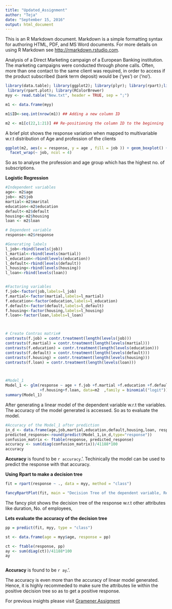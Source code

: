 ---
title: "Updated_Assignment"
author: "Teja"
date: "September 15, 2016"
output: html_document
---

This is an R Markdown document. Markdown is a simple formatting syntax for authoring HTML, PDF, and MS Word documents. For more details on using R Markdown see <http://rmarkdown.rstudio.com>.

Analysis of a Direct Marketing campaign of a European Banking institution. The marketing campaigns were conducted through phone calls. Often, more than one contact to the same client was required, in order to access if the product subscribed (bank term deposit) would be ('yes') or ('no').


```{r}
library(data.table); library(ggplot2); library(plyr); library(rpart);library(rattle);
 library(rpart.plot); library(RColorBrewer)
myy <- read.table("New.txt", header = TRUE, sep = ";")

m1 <- data.frame(myy)

m1$ID<-seq.int(nrow(m1)) ## Adding a new column ID

m2 <- m1[c(22,1:21)] ## Re-positioning the column ID to the beginning

```

A brief plot shows the response variation when mapped to multivariable w.r.t distribution of Age and profession of the clients

```{r}
ggplot(m2, aes(x = response, y = age , fill = job )) + geom_boxplot() +
  facet_wrap(~ job, ncol = 4)


```

So as to analyse the profession and age group which has the highest no. of subscriptions.

**Logistic Regression**

```{r}
#Independent variables
age<- m2$age
job<- m2$job
martial<-m2$marital
education<-m2$education
default<-m2$default
housing<-m2$housing
loan <- m2$loan

# Dependent variable
response<-m2$response

#Generating labels
l_job<-rbind(levels(job))
l_martial<-rbind(levels(martial))
l_education<-rbind(levels(education))
l_default<-rbind(levels(default))
l_housing<-rbind(levels(housing))
l_loan<-rbind(levels(loan))


#Factoring variables
f.job<-factor(job,labels=l_job)
f.martial<-factor(martial,labels=l_martial)
f.education<-factor(education,labels=l_education)
f.default<-factor(default,labels=l_default)
f.housing<-factor(housing,labels=l_housing)
f.loan<-factor(loan,labels=l_loan)



# Create Contras matrix#
contrasts(f.job) = contr.treatment(length(levels(job)))
contrasts(f.martial) = contr.treatment(length(levels(martial)))
contrasts(f.education) = contr.treatment(length(levels(education)))
contrasts(f.default) = contr.treatment(length(levels(default)))
contrasts(f.housing) = contr.treatment(length(levels(housing)))
contrasts(f.loan) = contr.treatment(length(levels(loan)))



#Model_1
Model_1 <- glm(response ~ age + f.job +f.martial +f.education +f.default+f.default
               +f.housing+f.loan, data=m2  ,family = binomial("logit"))
summary(Model_1)

```

After generating a linear model of the dependent variable w.r.t the variables. The accuracy of the model generated is accessed. So as to evaluate the model.

```{r}
#Accuracy of the Model_1 after prediction
in_d <- data.frame(age,job,martial,education,default,housing,loan, response)
predicted_response<-round(predict(Model_1,in_d,type="response"))
confusion_matrix <- ftable(response, predicted_response)
accuracy <- sum(diag(confusion_matrix))/41188*100
accuracy
```

**Accuracy** is found to be `r accuracy`.'. Techinically the model can be used to predict the response with that accuracy.

**Using Rpart to make a decision tree**

```{r}

fit = rpart(response ~ ., data = myy, method = "class")

fancyRpartPlot(fit, main = "Decision Tree of the dependent variable, Response")

```

The fancy plot shows the decision tree of the response w.r.t other attributes like duration, No. of employees, 

**Lets evaluate the accuracy of the decision tree**

```{r}

pp = predict(fit, myy, type = "class")

st <- data.frame(age = myy$age, response = pp)

ct <- ftable(response, pp)
ay <- sum(diag(ct))/41188*100
ay



```

**Accuracy** is found to be `r ay`.'.

The accuracy is even more than the accuracy of linear model generated. Hence, it is highly recommeded to make sure the attributes lie within the positive decision tree so as to get a positive response.

For previous insights please visit [Gramener.Assigment](https://github.com/STrikEr-TejaS/Gramener_Assignment)
